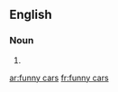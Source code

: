 ==English==

===Noun===
{{head|en|plural}}

# {{plural of|funny car|lang=en|nocat=1}}

[[ar:funny cars]]
[[fr:funny cars]]